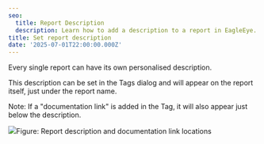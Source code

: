 ```yaml
---
seo:
  title: Report Description
  description: Learn how to add a description to a report in EagleEye.
title: Set report description
date: '2025-07-01T22:00:00.000Z'
---
```


Every single report can have its own personalised description.

This description can be set in the Tags dialog and will appear on the report itself, just under the report name.

Note: If a "documentation link" is added in the Tag, it will also appear just below the description.

![](/EagleEye/Report-description.png)Figure: Report description and documentation link locations
